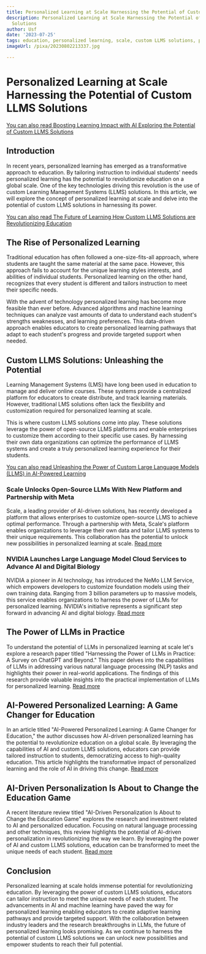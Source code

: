 ```yaml
---
title: Personalized Learning at Scale Harnessing the Potential of Custom LLMS Solutions
description: Personalized Learning at Scale Harnessing the Potential of Custom LLMS
  Solutions
author: Usf
date: '2023-07-25'
tags: education, personalized learning, scale, custom LLMS solutions, potential, harnessing
imageUrl: /pixa/20230802213337.jpg

---
```

# Personalized Learning  at Scale Harnessing the Potential of  Custom LLMS Solutions

[You can also read Boosting Learning Impact with AI Exploring the Potential of  Custom LLMS Solutions](Boosting%20Learning%20Impact%20with%20AI%20Exploring%20the%20Potential%20of%20Custom%20LLMS%20Solutions)


## Introduction

In recent years, personalized learning has emerged as a transformative approach  to education. By tailoring instruction to individual students' needs  personalized learning has the potential to  revolutionize education on  a  global scale. One of the key technologies  driving this  revolution is the use of custom Learning Management  Systems (LLMS) solutions. In this article, we will explore the concept of personalized learning at scale and  delve into the potential of custom  LLMS solutions in harnessing its power.

[You can also read The Future  of Learning How Custom LLMS Solutions are Revolutionizing Education](The%20Future%20of%20Learning%20How%20Custom%20LLMS%20Solutions%20are%20Revolutionizing%20Education)


## The Rise of Personalized  Learning

Traditional education has often followed a one-size-fits-all approach, where students are taught the same material at the same pace. However, this approach fails to account for the unique learning styles interests, and abilities of individual students.  Personalized learning on the other hand, recognizes that every student  is different and tailors instruction to meet their specific needs.

With the advent of technology  personalized learning has become more  feasible than ever  before. Advanced  algorithms and machine learning techniques can analyze vast amounts of data to understand each  student's strengths  weaknesses, and learning preferences. This data-driven approach enables  educators to create personalized learning  pathways that  adapt to each student's progress and  provide targeted support when needed.

## Custom LLMS Solutions: Unleashing  the Potential

Learning Management  Systems (LMS) have long been  used in education  to manage  and deliver  online courses. These systems provide a centralized platform for educators to create distribute, and track learning materials. However, traditional LMS solutions often lack the flexibility and customization required for personalized learning at scale.

This is where custom LLMS solutions come  into play.  These solutions leverage the power of open-source LLMS platforms and enable enterprises to customize them according to their  specific use cases. By harnessing their own data organizations can optimize the performance of LLMS systems and create a truly personalized learning  experience for  their students.

[You can also  read Unleashing the Power of Custom Large Language Models (LLMS) in AI-Powered Learning](Unleashing%20the%20Power%20of%20Custom%20Large%20Language%20Models%20%28LLMS%29%20in%20AI-Powered%20Learning)


### Scale Unlocks Open-Source LLMs  With New Platform and Partnership with Meta

Scale, a leading provider of AI-driven solutions, has recently developed  a platform  that allows enterprises to customize open-source LLMS  to achieve optimal  performance. Through a partnership with Meta, Scale's platform enables organizations to leverage  their own data and  tailor LLMS systems to their unique requirements.  This collaboration has the potential to unlock new possibilities in personalized learning at scale. [Read more](https://scale.com/blog/custom-llms)

### NVIDIA Launches  Large Language Model Cloud Services to Advance AI and Digital Biology

NVIDIA a pioneer in AI technology, has introduced the NeMo LLM Service, which  empowers developers  to customize foundation models using their own training data. Ranging from 3 billion parameters up to massive models, this  service enables organizations to harness the power of LLMs for personalized learning. NVIDIA's initiative represents a significant step forward in advancing AI and digital  biology.  [Read  more](https://nvidianews.nvidia.com/news/nvidia-launches-large-language-model-cloud-services-to-advance-ai-and-digital-biology)

##  The  Power of LLMs in Practice

To understand the potential of LLMs in personalized learning at scale let's explore a research paper titled "Harnessing the Power of LLMs  in Practice: A Survey on ChatGPT  and Beyond." This paper delves into the capabilities of LLMs in addressing various natural language processing (NLP)  tasks and  highlights their power in real-world applications. The findings of this research provide valuable insights into the practical implementation of LLMs for  personalized learning. [Read more](https://arxiv.org/pdf/2304.13712)

## AI-Powered Personalized Learning: A Game Changer for Education

In an article titled "AI-Powered  Personalized Learning: A  Game Changer for Education," the author discusses how AI-driven personalized learning has  the potential to  revolutionize education on a  global scale. By leveraging the capabilities of AI and custom LLMS solutions, educators can provide tailored instruction to students, democratizing access to high-quality education. This article highlights the transformative impact  of personalized learning  and  the role of AI in driving  this change. [Read more](https://alan-smithson.medium.com/ai-powered-personalized-learning-a-game-changer-for-education-9e66bfeccf98)

## AI-Driven Personalization  Is About to Change the Education Game

A recent literature review titled "AI-Driven Personalization Is About  to Change the Education Game" explores the  research and investment related to AI and personalized education. Focusing on natural language processing and other techniques, this review highlights the potential of AI-driven personalization in revolutionizing the  way we learn. By leveraging the power of AI and custom LLMS  solutions,  education can be transformed to meet the unique needs of each student. [Read more](https://www.elearnmagazine.com/outcomes/ai-driven-personalization-in-education-personalized-learning/)

## Conclusion

Personalized learning at scale holds immense potential for revolutionizing education. By  leveraging the power of custom LLMS solutions, educators can tailor instruction to meet the unique needs  of each student. The advancements in AI and machine learning have paved the way for personalized learning  enabling educators to create adaptive  learning pathways and provide targeted support. With the collaboration between industry leaders and the research breakthroughs in LLMs,  the future of personalized learning looks promising. As we continue to harness the potential of custom LLMS solutions we can unlock new possibilities and empower students to reach their full  potential.